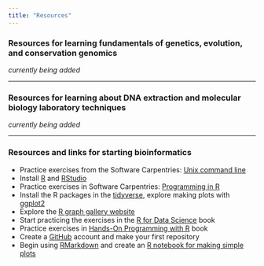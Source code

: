 ```yaml
---
title: "Resources"
---
```


### Resources for learning fundamentals of genetics, evolution, and conservation genomics
*currently being added*

***

### Resources for learning about DNA extraction and molecular biology laboratory techniques
*currently being added*

***

### Resources and links for starting bioinformatics 

* Practice exercises from the Software Carpentries: [Unix command line](https://swcarpentry.github.io/shell-novice/)
* Install [R](https://www.r-project.org/) and [RStudio](https://www.rstudio.com/products/rstudio/download/)
* Practice exercises in Software Carpentries: [Programming in R](http://swcarpentry.github.io/r-novice-inflammation/)
* Install the R packages in the [tidyverse](https://www.tidyverse.org/), explore making plots with [ggplot2](https://ggplot2.tidyverse.org/) 
* Explore the [R graph gallery website](https://r-graph-gallery.com/)
* Start practicing the exercises in the [R for Data Science](https://r4ds.had.co.nz/) book 
* Practice exercises in [Hands-On Programming with R](https://rstudio-education.github.io/hopr/) book 
* Create a [GitHub](https://github.com/) account and make your first repository 
* Begin using [RMarkdown](https://rmarkdown.rstudio.com/) and create an [R notebook for making simple plots](https://rmarkdown.rstudio.com/lesson-10.html)